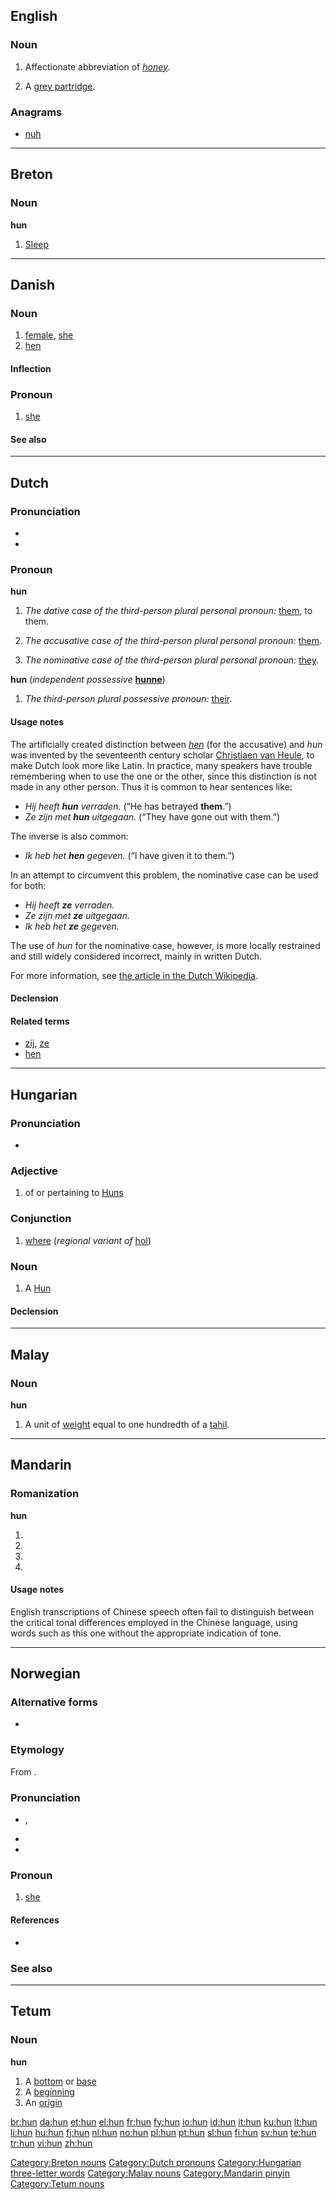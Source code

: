 {{also|Hun|Appendix:Variations of "hun"}}
==English==

===Noun===
{{en-noun|-}}

# {{slang}} Affectionate abbreviation of ''[[honey]]''.
# A [[grey partridge]].

===Anagrams===
* [[nuh#English|nuh]]

----

==Breton==

===Noun===
'''hun'''

# [[sleep|Sleep]]

[[Category:Breton nouns]]

----

==Danish==

===Noun===
{{da-noun|stem=hunn|en|er}}

# [[female]], [[she]]
# [[hen]] {{qualifier|female bird}}

====Inflection====
{{da-noun-infl|stem=hunn|en|er}}

===Pronoun===
{{head|da|pronoun|objective case|hende|possesive|hendes}}

# {{personal}} [[she]]

====See also====
{{Danish personal pronouns}}

----

==Dutch==

===Pronunciation===
* {{IPA|/ɦʏn/|lang=nl}}
* {{audio|Nl-hun.ogg|audio}}

===Pronoun===
'''hun''' {{context|personal}}

# ''The dative case of the third-person plural personal pronoun:'' [[them]], to them.
# {{context|proscribed|lang=nl}} ''The accusative case of the third-person plural personal pronoun:'' [[them]].
# {{context|proscribed|dialectical|lang=nl}} ''The nominative case of the third-person plural personal pronoun:'' [[they]].

'''hun''' {{context|dependent possessive}} (''independent possessive'' '''[[hunne]]''')
# ''The third-person plural possessive pronoun:'' [[their]].

====Usage notes====
The artificially created distinction between ''[[hen]]'' (for the accusative) and ''hun'' was invented by the seventeenth century scholar [[w:Christiaen van Heule|Christiaen van Heule]], to make Dutch look more like Latin. In practice, many speakers have trouble remembering when to use the one or the other, since this distinction is not made in any other person. Thus it is common to hear sentences like:
* ''Hij heeft '''hun''' verraden.'' (“He has betrayed '''them'''.”)
* ''Ze zijn met '''hun''' uitgegaan.'' (“They have gone out with them.”)

The inverse is also common:
* ''Ik heb het '''hen''' gegeven.'' (“I have given it to them.”)

In an attempt to circumvent this problem, the nominative case can be used for both:
* ''Hij heeft '''ze''' verraden.''
* ''Ze zijn met '''ze''' uitgegaan.''
* ''Ik heb het '''ze''' gegeven.''

The use of ''hun'' for the nominative case, however, is more locally restrained and still widely considered incorrect, mainly in written Dutch.

For more information, see [[w:nl:Hen of hun|the article in the Dutch Wikipedia]].

====Declension====
{{nl-decl-personal pronouns}}

====Related terms====
* [[zij]], [[ze]]
* [[hen]]

[[Category:Dutch pronouns]]

----

==Hungarian==

===Pronunciation===
* {{IPA|/ˈhun/|lang=hu}}

===Adjective===
{{hu-adj|-}}

# of or pertaining to [[Hun]]s

===Conjunction===
{{head|hu|conjunction}}

# {{regional|lang=hu}} [[where]] (''regional variant of'' [[hol]])

===Noun===
{{hu-noun|ok}}

# A [[Hun]]

====Declension====
{{hu-decl-ok|hu|n}}{{hu-pos-otok|hun|j|jai}}

[[Category:Hungarian three-letter words]]

----

==Malay==

===Noun===
'''hun'''

# A unit of [[weight]] equal to one hundredth of a [[tahil]].

[[Category:Malay nouns]]

----

==Mandarin==

===Romanization===
'''hun'''

# {{nonstandard spelling of|lang=cmn|sc=Latn|[[hūn]]}}
# {{nonstandard spelling of|lang=cmn|sc=Latn|[[hún]]}}
# {{nonstandard spelling of|lang=cmn|sc=Latn|[[hǔn]]}}
# {{nonstandard spelling of|lang=cmn|sc=Latn|[[hùn]]}}

====Usage notes====
English transcriptions of Chinese speech often fail to distinguish between the critical tonal differences employed in the Chinese language, using words such as this one without the appropriate indication of tone.

[[Category:Mandarin pinyin]]

----

==Norwegian==

===Alternative forms===
* {{l-nn|ho}}

===Etymology===
From {{etyl|non|no}} {{term|hon|lang=non}}.

===Pronunciation===
* {{IPA|/hʉn/|lang=no}}, {{X-SAMPA|/h}n/|lang=no}}
* {{homophones|hund|hunn|lang=no}}
* {{rhymes|ʉn|lang=no}}

===Pronoun===
{{head|no|pronoun|accusative|henne|genitive|hennes}}

# [[she]]

====References====
* {{R:Dokumentasjonsprosjektet|lang=nb}}

===See also===
{{nb-pers-pron}}

----

==Tetum==

===Noun===
'''hun'''

# A [[bottom]] or [[base]]
# A [[beginning]]
# An [[origin]]

[[Category:Tetum nouns]]

[[br:hun]]
[[da:hun]]
[[et:hun]]
[[el:hun]]
[[fr:hun]]
[[fy:hun]]
[[io:hun]]
[[id:hun]]
[[it:hun]]
[[ku:hun]]
[[lt:hun]]
[[li:hun]]
[[hu:hun]]
[[fj:hun]]
[[nl:hun]]
[[no:hun]]
[[pl:hun]]
[[pt:hun]]
[[sl:hun]]
[[fi:hun]]
[[sv:hun]]
[[te:hun]]
[[tr:hun]]
[[vi:hun]]
[[zh:hun]]